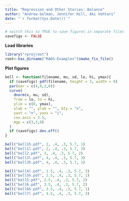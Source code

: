 ```yaml
---
title: "Regression and Other Stories: Balance"
author: "Andrew Gelman, Jennifer Hill, Aki Vehtari"
date: "`r format(Sys.Date())`"
---
```


```r
# switch this to TRUE to save figures in separate files
savefigs <- FALSE
```

**Load libraries**

```r
library("rprojroot")
root<-has_dirname("RAOS-Examples")$make_fix_file()
```

**Plot figures**

```r
bell <- function(filename, mu, sd, lo, hi, ymax){
  if (savefigs) pdf(filename, height = 3, width = 9)
  par(mar = c(4,0,3,0))
  curve(
    dnorm(x, mu, sd),
    from = lo, to = hi,
    ylim = c(0, ymax),
    xlab = "", ylab = "", bty = "n",
    yaxt = "n", yaxs = "i",
    cex.axis = 3.5,
    mgp = c(3,3,0)
  )
  if (savefigs) dev.off()
}

bell("bell1h.pdf", 2, .4, .3, 5.7, 1)
bell("bell1l.pdf", 2, .4, .3, 5.7, 3)
bell("bell2.pdf", 3, .4, .3, 5.7, 2)
bell("bell3l.pdf", 4, .4, .3, 5.7, 3)
bell("bell3h.pdf", 4, .4, .3, 5.7, 1)

bell("bell4l.pdf", 1.5, .4, .3, 5.7, 3)
bell("bell5h.pdf", 2.5, .4, .3, 5.7, 1)
bell("bell5.pdf", 2.5, .4, .3, 5.7, 2)
bell("bell6.pdf", 3.5, .4, .3, 5.7, 2)
bell("bell6h.pdf", 3.5, .4, .3, 5.7, 1)
bell("bell7l.pdf", 4.5, .4, .3, 5.7, 3)
```

